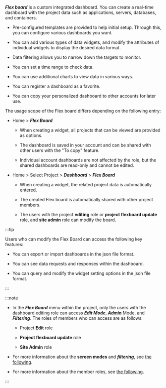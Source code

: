 **_Flex board_** is a custom integrated dashboard. You can create a real-time dashboard with the project data such as applications, servers, databases, and containers.

<ImgLang img='flex-board-mod.png' desc='Flex Board Edit mode' />

- Pre-configured templates are provided to help initial setup. Through this, you can configure various dashboards you want.

- You can add various types of data widgets, and modify the attributes of individual widgets to display the desired data format.

- Data filtering allows you to narrow down the targets to monitor.

- You can set a time range to check data.

- You can use additional charts to view data in various ways.

- You can register a dashboard as a favorite.

- You can copy your personalized dashboard to other accounts for later use.

The usage scope of the Flex board differs depending on the following entry:

- Home > **_Flex Board_**

  - When creating a widget, all projects that can be viewed are provided as options. 

  - The dashboard is saved in your account and can be shared with other users with the "To copy" feature.

  - Individual account dashboards are not affected by the role, but the shared dashboards are read-only and cannot be edited. 

- Home > Select Project > **_Dashboard_** > **_Flex Board_**

  - When creating a widget, the related project data is automatically entered.

  - The created Flex board is automatically shared with other project members.

  - The users with the project **editing** role or **project flexboard update** role, and **site admin** role can modify the board.

:::tip

Users who can modify the Flex Board can access the following key features:

- You can export or import dashboards in the json file format.

- You can see data requests and responses within the dashboard.

- You can query and modify the widget setting options in the json file format.

:::

:::note

- In the **_Flex Board_** menu within the project, only the users with the dashboard editing role can access **_Edit Mode_**, **_Admin_** Mode, and **_Filtering_**. The roles of members who can access are as follows:

  - Project **Edit** role 

  - **Project flexboard update** role

  - **Site Admin** role

- For more information about the **screen modes** and **_filtering_**, see [the following](flexboard-mode).

- For more information about the member roles, see [the following](../project/project-structure#member-auth).

:::
